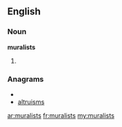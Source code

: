 ==English==
===Noun===
'''muralists'''

#{{plural of|[[muralist]]}}

===Anagrams===
* {{alphagram|ailmrsstu}}
* [[altruisms#English|altruisms]]

[[ar:muralists]]
[[fr:muralists]]
[[my:muralists]]